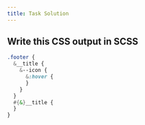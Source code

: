 ```yaml
---
title: Task Solution
---
```

## Write this CSS output in SCSS

```SCSS
.footer {
  &__title {
    &--icon {
      &:hover {
      }
    }
  }
  #{&}__title {
  }
}


```
